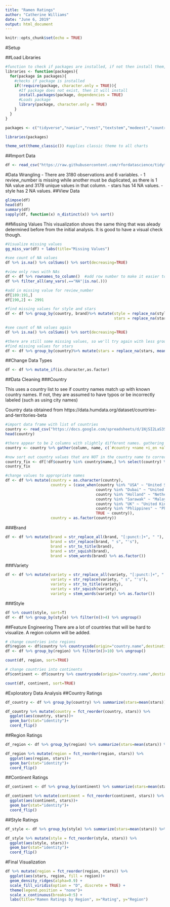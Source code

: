 ---
title: "Ramen Ratings"
author: "Catherine Williams"
date: "June 6, 2019"
output: html_document
---

```{r setup, include=FALSE}
knitr::opts_chunk$set(echo = TRUE)
```
#Setup

##Load Libraries
```{r library, message=FALSE, results=FALSE}
#function to check if packages are installed, if not then install them, and load all packages
libraries <- function(packages){
  for(package in packages){
    #checks if package is installed
    if(!require(package, character.only = TRUE)){
      #If package does not exist, then it will install
      install.packages(package, dependencies = TRUE)
      #Loads package
      library(package, character.only = TRUE)
    }
  }
}

packages <- c("tidyverse","naniar","rvest","textstem","modeest","countrycode","ggridges","viridis")

libraries(packages)

theme_set(theme_classic()) #applies classic theme to all charts
```

##Import Data

```{r import, message=FALSE}
df <- read_csv("https://raw.githubusercontent.com/rfordatascience/tidytuesday/master/data/2019/2019-06-04/ramen_ratings.csv")
```
#Data Wrangling
- There are 3180 observations and 6 variables.
- 1 review_number is missing while another must be duplicated, as there is 1 NA value and 3178 unique values in that column. 
- stars has 14 NA values.
- style has 2 NA values.
##View Data
```{r}
glimpse(df)
head(df)
summary(df)
sapply(df, function(x) n_distinct(x)) %>% sort()
```
##Missing Values
This visualization shows the same thing that was aleady determined before from the initial analysis. It is good to have a visual check though.

```{r missing}
#Visualize missing values
gg_miss_var(df) + labs(title="Missing Values")

#see count of NA values
df %>% is.na() %>% colSums() %>% sort(decreasing=TRUE)

#view only rows with NAs
df <- df %>% rownames_to_column()  #add row number to make it easier to locate observations
df %>% filter_all(any_vars(.=="NA"|is.na(.)))

#add in missing value for review_number
df[189:191,]
df[190,2] <- 2991

#find missing values for style and stars
df <- df %>% group_by(country, brand)%>% mutate(style = replace_na(style, mfv1(style, na.rm=T)),
                                                stars = replace_na(stars, mean(stars, na.rm=T))) %>% ungroup()

#see count of NA values again
df %>% is.na() %>% colSums() %>% sort(decreasing=TRUE)

#there are still some missing values, so we'll try again with less grouping
#find missing values for stars
df <- df %>% group_by(country)%>% mutate(stars = replace_na(stars, mean(stars, na.rm=T))) %>% ungroup()

```

##Change Data Types
```{r}
df <- df %>% mutate_if(is.character,as.factor)
```

##Data Cleaning
###Country

This uses a country list to see if country names match up with known country names. If not, they are assumed to have typos or be incorrectly labeled (such as using city names)

Country data obtained from https://data.humdata.org/dataset/countries-and-territories-beta
```{r, warning=FALSE, message=FALSE}
#import data frame with list of countries
country <- read_csv("https://docs.google.com/spreadsheets/d/1NjSI2LaS3SqbgYc0HdD8oIb7lofGtiHgoKKATCpwVdY/export?format=csv&gid=1088874596", skip=1)
head(country)

#there appear to be 2 columns with slightly different names. gathering these into one column
country <- country %>% gather(column, name, c(`#country +name +i_en +alt +v_unterm`, `#country +name +preferred`)) %>% select(name) %>% distinct()

#now sort out country values that are NOT in the country name to correct them and (hopefully) remove single, less meaningful values
country_fix <- df[!df$country %in% country$name,] %>% select(country) %>% distinct()
country_fix

#change values to appropriate names
df <- df %>% mutate(country = as.character(country),
                    country = (case_when(country %in% "USA" ~ "United States",
                                        country %in% "Dubai" ~ "United Arab Emirates",
                                        country %in% "Holland" ~ "Netherlands",
                                        country %in% "Sarawak" ~ "Malaysia",
                                        country %in% "UK" ~ "United Kingdom",
                                        country %in% "Phlippines" ~ "Philippines",
                                        TRUE ~ country)),
                    country = as.factor(country)) 
```

###Brand
```{r}
df <- df %>% mutate(brand = str_replace_all(brand, "[:punct:]+", " "),
                    brand = str_replace(brand, " s", "'s"),
                    brand = str_to_title(brand),
                    brand = str_squish(brand),
                    brand = stem_words(brand) %>% as.factor())
```
###Variety
```{r}
df <- df %>% mutate(variety = str_replace_all(variety, "[:punct:]+", " "),
                    variety = str_replace(variety, " s", "'s"),
                    variety = str_to_title(variety),
                    variety = str_squish(variety),
                    variety = stem_words(variety) %>% as.factor())
```
###Style
```{r}
df %>% count(style, sort=T)
df <- df %>% group_by(style) %>% filter(n()>4) %>% ungroup()
```

##Feature Engineering
There are a lot of countries that will be hard to visualize. A region column will be added.

```{r}
# change countries into regions
df$region <- df$country %>% countrycode(origin="country.name",destination="region") %>% as.factor()
df <- df %>% group_by(region) %>% filter(n()>10) %>% ungroup()

count(df, region, sort=TRUE)

# change countries into continents
df$continent <- df$country %>% countrycode(origin="country.name",destination="continent") %>% as.factor()

count(df, continent, sort=TRUE)
```

#Exploratory Data Analysis
##Country Ratings
```{r}
df_country <- df %>% group_by(country) %>% summarize(stars=mean(stars)) %>% ungroup()

df_country %>% mutate(country = fct_reorder(country, stars)) %>% 
  ggplot(aes(country, stars))+
  geom_bar(stat="identity")+
  coord_flip()
```

##Region Ratings
```{r clean, out.width="75%"}
df_region <- df %>% group_by(region) %>% summarize(stars=mean(stars)) %>% ungroup()

df_region %>% mutate(region = fct_reorder(region, stars)) %>%
  ggplot(aes(region, stars))+
  geom_bar(stat="identity")+
  coord_flip()
```

##Continent Ratings
```{r}
df_continent <- df %>% group_by(continent) %>% summarize(stars=mean(stars)) %>% ungroup()

df_continent %>% mutate(continent = fct_reorder(continent, stars)) %>%
  ggplot(aes(continent, stars))+
  geom_bar(stat="identity")+
  coord_flip()
```
##Style Ratings
```{r}
df_style <- df %>% group_by(style) %>% summarize(stars=mean(stars)) %>% ungroup()

df_style %>% mutate(style = fct_reorder(style, stars)) %>%
  ggplot(aes(style, stars))+
  geom_bar(stat="identity")+
  coord_flip()
```
#Final Visualization
```{r, message=FALSE}
df %>% mutate(region = fct_reorder(region, stars)) %>% 
  ggplot(aes(stars, region, fill = region))+
  geom_density_ridges(alpha=0.9) +
  scale_fill_viridis(option = "D", discrete = TRUE) +
  theme(legend.position = "none")+
  scale_x_continuous(breaks=0:5) +
  labs(title="Ramen Ratings by Region", x="Rating", y="Region")
```


